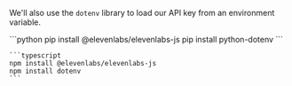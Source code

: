 We'll also use the `dotenv` library to load our API key from an environment variable.

<CodeBlocks>
    ```python
    pip install @elevenlabs/elevenlabs-js
    pip install python-dotenv
    ```

    ```typescript
    npm install @elevenlabs/elevenlabs-js
    npm install dotenv
    ```

</CodeBlocks>
